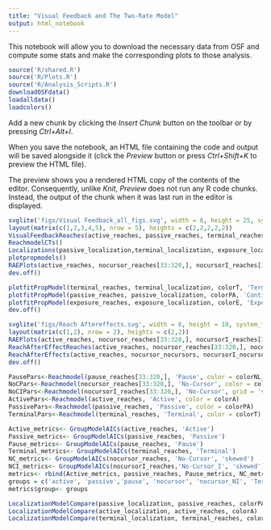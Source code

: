 ```yaml
---
title: "Visual Feedback and The Two-Rate Model"
output: html_notebook
---
```


This notebook will allow you to download the necessary data from OSF and compute some stats and make the corresponding plots to those analysis. 

```r
source('R/shared.R')
source('R/Plots.R')
source('R/Analysis_Scripts.R')
downloadOSFdata()
loadalldata()
loadcolors()
```


Add a new chunk by clicking the *Insert Chunk* button on the toolbar or by pressing *Ctrl+Alt+I*.

When you save the notebook, an HTML file containing the code and output will be saved alongside it (click the *Preview* button or press *Ctrl+Shift+K* to preview the HTML file).

The preview shows you a rendered HTML copy of the contents of the editor. Consequently, unlike *Knit*, *Preview* does not run any R code chunks. Instead, the output of the chunk when it was last run in the editor is displayed.
```r

svglite('figs/Visual Feedback_all_figs.svg', width = 8, height = 25, system_fonts=list(sans = "Arial"))
layout(matrix(c(1,2,3,4,5), nrow = 5), heights = c(2,2,2,2,2))
VisualFeedbackReaches(active_reaches, passive_reaches, terminal_reaches)
ReachmodelCTs()
Localizations(passive_localization,terminal_localization, exposure_localization)
plotpropmodels()
RAEPlots(active_reaches, nocursor_reaches[33:320,], nocursorI_reaches[33:320,], nocursor_nocursors, nocursorI_nocursors)
dev.off()

plotfitPropModel(terminal_reaches, terminal_localization, colorT, 'Terminal Prop Model')
plotfitPropModel(passive_reaches, passive_localization, colorPA, 'Continuous Prop Model')
plotfitPropModel(exposure_reaches, exposure_localization, colorE, 'Exposure Prop Model', exp = 'exp')
dev.off()

svglite('figs/Reach Aftereffects.svg', width = 8, height = 10, system_fonts=list(sans = "Arial"))
layout(matrix(c(1,2), nrow = 2), heights = c(2,2))
RAEPlots(active_reaches, nocursor_reaches[33:320,], nocursorI_reaches[33:320,], nocursor_nocursors, nocursorI_nocursors)
ReachAfterEffectReaches(active_reaches, nocursor_reaches[33:320,], nocursorI_reaches[33:320,])
ReachAfterEffects(active_reaches, nocursor_nocursors, nocursorI_nocursors)
dev.off()

```

```r
PausePars<-Reachmodel(pause_reaches[33:320,], 'Pause', color = colorNL)
NoCPars<-Reachmodel(nocursor_reaches[33:320,], 'No-Cursor', color = colorNC)
NoCIPars<-Reachmodel(nocursorI_reaches[33:320,], 'No-Cursor', grid = 'skewed', color = colorNNC)
ActivePars<-Reachmodel(active_reaches, 'Active', color = colorA)
PassivePars<-Reachmodel(passive_reaches, 'Passive', color = colorPA)
TerminalPars<-Reachmodel(terminal_reaches, 'Terminal', color = colorT)
```

```r
Active_metrics<- GroupModelAICs(active_reaches, 'Active')
Passive_metrics<- GroupModelAICs(passive_reaches, 'Passive')
Pause_metrics<- GroupModelAICs(pause_reaches, 'Pause')
Terminal_metrics<- GroupModelAICs(terminal_reaches, 'Terminal')
NC_metrics<- GroupModelAICs(nocursor_reaches, 'No-Cursor', 'skewed')
NCI_metrics<- GroupModelAICs(nocursorI_reaches,'No-Cursor_I', 'skewed')
metrics<- rbind(Active_metrics, passive_reaches, Pause_metrics, NC_metrics, NCI_metrics,Terminal_metrics)
groups = c('active', 'passive','pause', 'nocursor', 'nocursor_NI', 'Terminal')
metrics$group<- groups
```

```r
LocalizationModelCompare(passive_localization, passive_reaches, colorPA)
LocalizationModelCompare(active_localization, active_reaches, colorA)
LocalizationModelCompare(terminal_localization, terminal_reaches, colorT)
```



